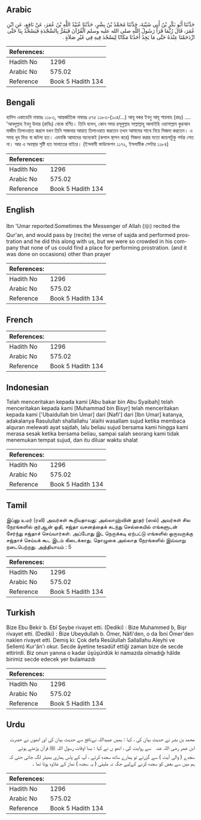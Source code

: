 ## Arabic


<div dir="rtl" lang="ar" style={{fontSize:'larger',backgroundColor:'#f8f9fa',padding:20}}>
حَدَّثَنَا أَبُو بَكْرِ بْنُ أَبِي شَيْبَةَ، حَدَّثَنَا مُحَمَّدُ بْنُ بِشْرٍ، حَدَّثَنَا عُبَيْدُ اللَّهِ بْنُ عُمَرَ، عَنْ نَافِعٍ، عَنِ ابْنِ عُمَرَ، قَالَ رُبَّمَا قَرَأَ رَسُولُ اللَّهِ صلى الله عليه وسلم الْقُرْآنَ فَيَمُرُّ بِالسَّجْدَةِ فَيَسْجُدُ بِنَا حَتَّى ازْدَحَمْنَا عِنْدَهُ حَتَّى مَا يَجِدُ أَحَدُنَا مَكَانًا لِيَسْجُدَ فِيهِ فِي غَيْرِ صَلاَةٍ ‏.‏
</div>
<div style={{backgroundColor:'#f8f9fa',padding:20, marginBottom: 10}}><table> <thead> <tr> <th>References:</th> <th></th> </tr> </thead> <tbody><tr><td>Hadith No</td><td>1296</td></tr><tr><td>Arabic No</td><td>575.02</td></tr><tr><td>Reference</td><td>Book 5 Hadith 134</td></tr></tbody></table></div>

## Bengali


<div dir="ltr" lang="bn" style={{fontSize:'larger',backgroundColor:'#f8f9fa',padding:20}}>
হাদিস একাডেমি নাম্বারঃ ১১৮৩, আন্তর্জাতিক নাম্বারঃ ৫৭৫ ১১৮৩-(১০৪/...) আবূ বকর ইবনু আবূ শায়বাহ (রহঃ) .... 'আবদুল্লাহ ইবনু উমার (রাযিঃ) থেকে বর্ণিত। তিনি বলেন, কোন সময় রসূলুল্লাহ সাল্লাল্লাহু আলাইহি ওয়াসাল্লাম কুরআন মাজীদ তিলাওয়াত করলে যখন তিনি সাজদার আয়াত তিলাওয়াত করতেন তখন আমাদের সাথে নিয়ে সিজদা করতেন। এ সময় খুব ভিড় বা জটলা হত। এমনকি আমাদের অনেকেই (কপাল স্থাপন করে) সিজদা করার মতো জায়গাটুকু পর্যন্ত পেত না। আর এ অবস্থার সৃষ্টি হত সালাতের বাইরে। (ইসলামী ফাউন্ডেশন ১১৭২, ইসলামীক সেন্টার ১১৮৪)
</div>
<div style={{backgroundColor:'#f8f9fa',padding:20, marginBottom: 10}}><table> <thead> <tr> <th>References:</th> <th></th> </tr> </thead> <tbody><tr><td>Hadith No</td><td>1296</td></tr><tr><td>Arabic No</td><td>575.02</td></tr><tr><td>Reference</td><td>Book 5 Hadith 134</td></tr></tbody></table></div>

## English


<div dir="ltr" lang="en" style={{fontSize:'larger',backgroundColor:'#f8f9fa',padding:20}}>
Ibn 'Umar reported:Sometimes the Messenger of Allah (ﷺ) recited the Qur'an, and would pass by (recite) the verse of sajda and performed prostration and he did this along with us, but we were so crowded in his company that none of us could find a place for performing prostration. (and it was done on occasions) other than prayer
</div>
<div style={{backgroundColor:'#f8f9fa',padding:20, marginBottom: 10}}><table> <thead> <tr> <th>References:</th> <th></th> </tr> </thead> <tbody><tr><td>Hadith No</td><td>1296</td></tr><tr><td>Arabic No</td><td>575.02</td></tr><tr><td>Reference</td><td>Book 5 Hadith 134</td></tr></tbody></table></div>

## French


<div dir="ltr" lang="fr" style={{fontSize:'larger',backgroundColor:'#f8f9fa',padding:20}}>

</div>
<div style={{backgroundColor:'#f8f9fa',padding:20, marginBottom: 10}}><table> <thead> <tr> <th>References:</th> <th></th> </tr> </thead> <tbody><tr><td>Hadith No</td><td>1296</td></tr><tr><td>Arabic No</td><td>575.02</td></tr><tr><td>Reference</td><td>Book 5 Hadith 134</td></tr></tbody></table></div>

## Indonesian


<div dir="ltr" lang="id" style={{fontSize:'larger',backgroundColor:'#f8f9fa',padding:20}}>
Telah menceritakan kepada kami [Abu bakar bin Abu Syaibah] telah menceritakan kepada kami [Muhammad bin Bisyr] telah menceritakan kepada kami ['Ubaidullah bin Umar] dari [Nafi'] dari [Ibn Umar] katanya, adakalanya Rasulullah shallallahu 'alaihi wasallam sujud ketika membaca alquran melewati ayat sajdah, lalu beliau sujud bersama kami hingga kami merasa sesak ketika bersama beliau, sampai salah seorang kami tidak menemukan tempat sujud, dan itu diluar waktu shalat
</div>
<div style={{backgroundColor:'#f8f9fa',padding:20, marginBottom: 10}}><table> <thead> <tr> <th>References:</th> <th></th> </tr> </thead> <tbody><tr><td>Hadith No</td><td>1296</td></tr><tr><td>Arabic No</td><td>575.02</td></tr><tr><td>Reference</td><td>Book 5 Hadith 134</td></tr></tbody></table></div>

## Tamil


<div dir="ltr" lang="ta" style={{fontSize:'larger',backgroundColor:'#f8f9fa',padding:20}}>
இப்னு உமர் (ரலி) அவர்கள் கூறியதாவது: அல்லாஹ்வின் தூதர் (ஸல்) அவர்கள் சில நேரங்களில் குர்ஆன் ஓதி, சஜ்தா வசனத்தைக் கடந்து செல்கையில் எங்களுடன் சேர்ந்து சஜ்தாச் செய்வார்கள். அப்போது இட நெருக்கடி ஏற்பட்டு எங்களில் ஒருவருக்கு சஜ்தாச் செய்யக் கூட இடம் கிடைக்காது. தொழுகை அல்லாத நேரங்களில் இவ்வாறு நடைபெற்றது. அத்தியாயம் : 5
</div>
<div style={{backgroundColor:'#f8f9fa',padding:20, marginBottom: 10}}><table> <thead> <tr> <th>References:</th> <th></th> </tr> </thead> <tbody><tr><td>Hadith No</td><td>1296</td></tr><tr><td>Arabic No</td><td>575.02</td></tr><tr><td>Reference</td><td>Book 5 Hadith 134</td></tr></tbody></table></div>

## Turkish


<div dir="ltr" lang="tr" style={{fontSize:'larger',backgroundColor:'#f8f9fa',padding:20}}>
Bize Ebu Bekir b. Ebî Şeybe rivayet etti. (Dediki) : Bize Muhammed b, Bişr rivayet etti. (Dediki) : Bize Ubeydullah b. Ömer, Nâfi'den, o da İbni Ömer'den naklen rivayet etti. Demiş ki: Çok defa Resûlullah Sallallahu Aleyhi ve Sellem) Kur'ân'ı okur. Secde âyetine tesadüf ettiği zaman bize de secde ettirirdi. Biz onun yanına o kadar üşüşürdük ki namazda olmadığı hâlde birimiz secde edecek yer bulamazdı
</div>
<div style={{backgroundColor:'#f8f9fa',padding:20, marginBottom: 10}}><table> <thead> <tr> <th>References:</th> <th></th> </tr> </thead> <tbody><tr><td>Hadith No</td><td>1296</td></tr><tr><td>Arabic No</td><td>575.02</td></tr><tr><td>Reference</td><td>Book 5 Hadith 134</td></tr></tbody></table></div>

## Urdu


<div dir="rtl" lang="ur" style={{fontSize:'larger',backgroundColor:'#f8f9fa',padding:20}}>
محمد بن بشر نے حدیث بیان کی ، کہا : ہمیں عبیداللہ نےنافع سے حدیث بیان کی اور انھوں نے حضرت ابن عمر ‌رضی ‌اللہ ‌عنہ ‌ ‌ سے روایت کی ، انھو ں نے کہا : بسا اوقات رسول اللہ ﷺ قرآن پڑھتے ہوئے سجدے ( والی آیت ) سے گزرتے تو ہمارے ساتھ سجدہ کرتے ، آپ کے پاس ہماری بھیٹر لگ جاتی حتی کہ ہم میں سے بعض کو سجدہ کرنے کےلیے جگہ نہ ملیتی ( یہ سجدہ ) نماز کے علاوہ ہوتا تھا ۔
</div>
<div style={{backgroundColor:'#f8f9fa',padding:20, marginBottom: 10}}><table> <thead> <tr> <th>References:</th> <th></th> </tr> </thead> <tbody><tr><td>Hadith No</td><td>1296</td></tr><tr><td>Arabic No</td><td>575.02</td></tr><tr><td>Reference</td><td>Book 5 Hadith 134</td></tr></tbody></table></div>